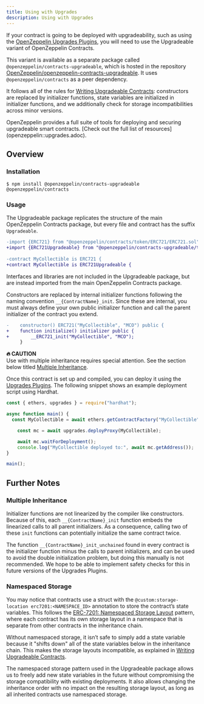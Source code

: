 ```yaml
---
title: Using with Upgrades
description: Using with Upgrades
---
```


If your contract is going to be deployed with upgradeability, such as using the [OpenZeppelin Upgrades Plugins](upgrades-plugins::index.adoc), you will need to use the Upgradeable variant of OpenZeppelin Contracts.

This variant is available as a separate package called `@openzeppelin/contracts-upgradeable`, which is hosted in the repository [OpenZeppelin/openzeppelin-contracts-upgradeable](https://github.com/OpenZeppelin/openzeppelin-contracts-upgradeable). It uses `@openzeppelin/contracts` as a peer dependency.

It follows all of the rules for [Writing Upgradeable Contracts](upgrades-plugins::writing-upgradeable.adoc): constructors are replaced by initializer functions, state variables are initialized in initializer functions, and we additionally check for storage incompatibilities across minor versions.

<Callout>
OpenZeppelin provides a full suite of tools for deploying and securing upgradeable smart contracts. [Check out the full list of resources](openzeppelin::upgrades.adoc).
</Callout>

## Overview

### Installation

```console
$ npm install @openzeppelin/contracts-upgradeable @openzeppelin/contracts
```

### Usage

The Upgradeable package replicates the structure of the main OpenZeppelin Contracts package, but every file and contract has the suffix `Upgradeable`.

```diff
-import {ERC721} from "@openzeppelin/contracts/token/ERC721/ERC721.sol";
+import {ERC721Upgradeable} from "@openzeppelin/contracts-upgradeable/token/ERC721/ERC721Upgradeable.sol";
 
-contract MyCollectible is ERC721 {
+contract MyCollectible is ERC721Upgradeable {
```

<Callout>
Interfaces and libraries are not included in the Upgradeable package, but are instead imported from the main OpenZeppelin Contracts package.
</Callout>

Constructors are replaced by internal initializer functions following the naming convention `__{ContractName}_init`. Since these are internal, you must always define your own public initializer function and call the parent initializer of the contract you extend.

```diff
-    constructor() ERC721("MyCollectible", "MCO") public {
+    function initialize() initializer public {
+        __ERC721_init("MyCollectible", "MCO");
     }
```

**🔥 CAUTION**\
Use with multiple inheritance requires special attention. See the section below titled [Multiple Inheritance](#multiple-inheritance).

Once this contract is set up and compiled, you can deploy it using the [Upgrades Plugins](upgrades-plugins::index.adoc). The following snippet shows an example deployment script using Hardhat.

```js
const { ethers, upgrades } = require("hardhat");

async function main() {
  const MyCollectible = await ethers.getContractFactory("MyCollectible");

    const mc = await upgrades.deployProxy(MyCollectible);

    await mc.waitForDeployment();
    console.log("MyCollectible deployed to:", await mc.getAddress());
}

main();
```

## Further Notes

### Multiple Inheritance

Initializer functions are not linearized by the compiler like constructors. Because of this, each `__{ContractName}_init` function embeds the linearized calls to all parent initializers. As a consequence, calling two of these `init` functions can potentially initialize the same contract twice.

The function `__{ContractName}_init_unchained` found in every contract is the initializer function minus the calls to parent initializers, and can be used to avoid the double initialization problem, but doing this manually is not recommended. We hope to be able to implement safety checks for this in future versions of the Upgrades Plugins.

### Namespaced Storage

You may notice that contracts use a struct with the `@custom:storage-location erc7201:<NAMESPACE_ID>` annotation to store the contract’s state variables. This follows the [ERC-7201: Namespaced Storage Layout](https://eips.ethereum.org/EIPS/eip-7201) pattern, where each contract has its own storage layout in a namespace that is separate from other contracts in the inheritance chain.

Without namespaced storage, it isn’t safe to simply add a state variable because it "shifts down" all of the state variables below in the inheritance chain. This makes the storage layouts incompatible, as explained in [Writing Upgradeable Contracts](upgrades-plugins::writing-upgradeable.adoc#modifying-your-contracts).

The namespaced storage pattern used in the Upgradeable package allows us to freely add new state variables in the future without compromising the storage compatibility with existing deployments. It also allows changing the inheritance order with no impact on the resulting storage layout, as long as all inherited contracts use namespaced storage.

